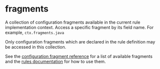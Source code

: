 <html devsite>
<head>
  <meta name="project_path" value="/_project.yaml">
  <meta name="book_path" value="/versions/6.3.0/_book.yaml">
</head>
<body>

<h1 class="page-title" id="modules.fragments">fragments</h1>

<!-- {% raw %} -->

A collection of configuration fragments available in the current rule implementation context. Access a specific fragment by its field name. For example, <code>ctx.fragments.java</code> <p>Only configuration fragments which are declared in the rule definition may be accessed in this collection.</p><p>See the <a href="https://bazel.build/versions/6.3.0/rules/lib/starlark-configuration-fragment">configuration fragment reference</a> for a list of available fragments and the <a href="https://bazel.build/versions/6.3.0/rules/rules#configuration_fragments">rules documentation</a> for how to use them.



</body>
</html>

<!-- {% endraw %} -->
